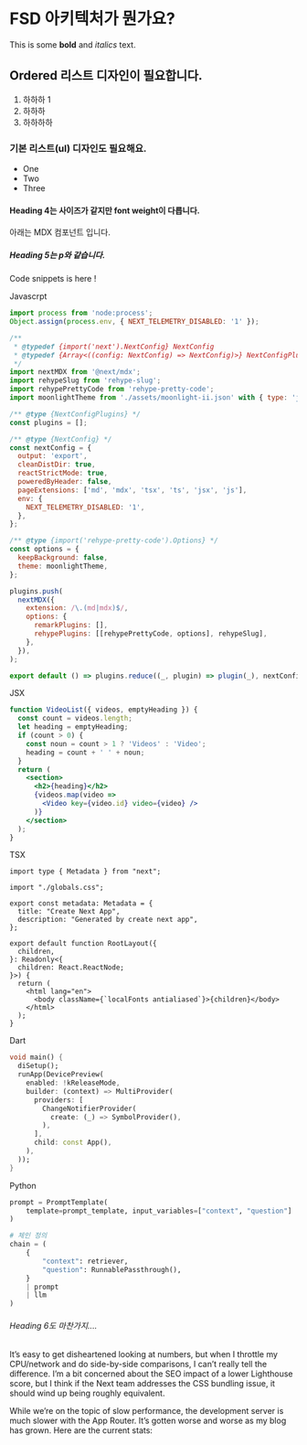 
# FSD 아키텍처가 뭔가요?

This is some **bold** and _italics_ text.

## Ordered 리스트 디자인이 필요합니다.

1. 하하하 1
2. 하하하
3. 하하하하

### 기본 리스트(ul) 디자인도 필요해요.

- One
- Two
- Three

#### Heading 4는 사이즈가 같지만 font weight이 다릅니다.

아래는 MDX 컴포넌트 입니다.

<Fonts />

##### Heading 5는 p와 같습니다.

Code snippets is here !

Javascrpt

```js
import process from 'node:process';
Object.assign(process.env, { NEXT_TELEMETRY_DISABLED: '1' });

/**
 * @typedef {import('next').NextConfig} NextConfig
 * @typedef {Array<((config: NextConfig) => NextConfig)>} NextConfigPlugins
 */
import nextMDX from '@next/mdx';
import rehypeSlug from 'rehype-slug';
import rehypePrettyCode from 'rehype-pretty-code';
import moonlightTheme from './assets/moonlight-ii.json' with { type: 'json' };

/** @type {NextConfigPlugins} */
const plugins = [];

/** @type {NextConfig} */
const nextConfig = {
  output: 'export',
  cleanDistDir: true,
  reactStrictMode: true,
  poweredByHeader: false,
  pageExtensions: ['md', 'mdx', 'tsx', 'ts', 'jsx', 'js'],
  env: {
    NEXT_TELEMETRY_DISABLED: '1',
  },
};

/** @type {import('rehype-pretty-code').Options} */
const options = {
  keepBackground: false,
  theme: moonlightTheme,
};

plugins.push(
  nextMDX({
    extension: /\.(md|mdx)$/,
    options: {
      remarkPlugins: [],
      rehypePlugins: [[rehypePrettyCode, options], rehypeSlug],
    },
  }),
);

export default () => plugins.reduce((_, plugin) => plugin(_), nextConfig);
```

JSX

```jsx
function VideoList({ videos, emptyHeading }) {
  const count = videos.length;
  let heading = emptyHeading;
  if (count > 0) {
    const noun = count > 1 ? 'Videos' : 'Video';
    heading = count + ' ' + noun;
  }
  return (
    <section>
      <h2>{heading}</h2>
      {videos.map(video =>
        <Video key={video.id} video={video} />
      )}
    </section>
  );
}
```

TSX

```tsx
import type { Metadata } from "next";

import "./globals.css";

export const metadata: Metadata = {
  title: "Create Next App",
  description: "Generated by create next app",
};

export default function RootLayout({
  children,
}: Readonly<{
  children: React.ReactNode;
}>) {
  return (
    <html lang="en">
      <body className={`localFonts antialiased`}>{children}</body>
    </html>
  );
}
```

Dart

```dart
void main() {
  diSetup();
  runApp(DevicePreview(
    enabled: !kReleaseMode,
    builder: (context) => MultiProvider(
      providers: [
        ChangeNotifierProvider(
          create: (_) => SymbolProvider(),
        ),
      ],
      child: const App(),
    ),
  ));
}
```

Python

```python
prompt = PromptTemplate(
    template=prompt_template, input_variables=["context", "question"]
)

# 체인 정의
chain = (
    {
        "context": retriever,
        "question": RunnablePassthrough(),
    }
    | prompt
    | llm
)
```

###### Heading 6도 마찬가지....

It’s easy to get disheartened looking at numbers, but when I throttle my CPU/network and do side-by-side comparisons, I can’t really tell the difference. I’m a bit concerned about the SEO impact of a lower Lighthouse score, but I think if the Next team addresses the CSS bundling issue, it should wind up being roughly equivalent.

While we’re on the topic of slow performance, the development server is much slower with the App Router. It’s gotten worse and worse as my blog has grown. Here are the current stats:


